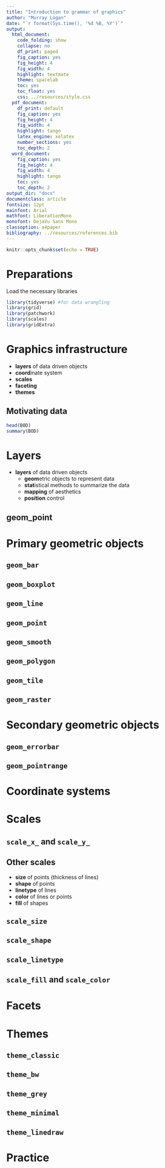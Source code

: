```yaml
---
title: "Introduction to grammar of graphics"
author: "Murray Logan"
date: "`r format(Sys.time(), '%d %B, %Y')`"
output:
  html_document:
    code_folding: show
    collapse: no
    df_print: paged
    fig_caption: yes
    fig_height: 4
    fig_width: 4
    highlight: textmate
    theme: spacelab
    toc: yes
    toc_float: yes
    css: ../resources/style.css
  pdf_document:
    df_print: default
    fig_caption: yes
    fig_height: 4
    fig_width: 4
    highlight: tango
    latex_engine: xelatex
    number_sections: yes
    toc_depth: 2
  word_document:
    fig_caption: yes
    fig_height: 4
    fig_width: 4
    highlight: tango
    toc: yes
    toc_depth: 2
output_dir: "docs"
documentclass: article
fontsize: 12pt
mainfont: Arial
mathfont: LiberationMono
monofont: DejaVu Sans Mono
classoption: a4paper
bibliography: ../resources/references.bib
---
```


```r
knitr::opts_chunk$set(echo = TRUE)
```

# Preparations

Load the necessary libraries

```r
library(tidyverse) #for data wrangling
library(grid)
library(patchwork)
library(scales)
library(gridExtra)
```

Graphics infrastructure
========================

- **layers** of data driven objects
- **coord**inate system
- **scales**
- **faceting**
- **themes**


Motivating data
-----------------

```r
head(BOD)
summary(BOD)
```

Layers
==========

- **layers** of data driven objects
    - **geom**etric objects to represent data
    - **stat**istical methods to summarize the data
    - **mapping** of aesthetics
    - **position** control

## geom_point

Primary geometric objects
===========================

`geom_bar`
------------


`geom_boxplot`
----------------


`geom_line`
-------------


`geom_point`
------------

`geom_smooth`
------------

`geom_polygon`
----------------

`geom_tile`
----------------

`geom_raster`
----------------

Secondary geometric objects
============================

`geom_errorbar`
------------------

`geom_pointrange`
------------------

Coordinate systems
====================


Scales
==========

`scale_x_` and `scale_y_`
----------------------------

Other scales
---------------

- **size** of points (thickness of lines)
- **shape** of points
- **linetype** of lines
- **color** of lines or points
- **fill** of shapes

`scale_size`
----------------

`scale_shape`
----------------

`scale_linetype`
----------------

`scale_fill` and `scale_color`
-------------------------------

Facets
==========

Themes
==========

`theme_classic`
----------------

`theme_bw`
----------------

`theme_grey`
----------------

`theme_minimal`
----------------

`theme_linedraw`
----------------

Practice
===========
